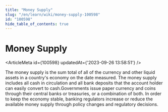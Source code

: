 ```yaml
---
title: "Money Supply"
slug: "/en/learn/wiki/money-supply-100598"
id: "100598"
hide_table_of_contents: true
---
```



# Money Supply

<ArticleMeta id={100598} updatedAt={'2023-09-26 13:58:51'} />
<div className='border-solid border-b border-t-0 my-4 border-[var(--ifm-color-gray-300)]' />

The money supply is the sum total of all of the currency and other liquid assets in a country's economy on the date measured. The money supply includes all cash in circulation and all bank deposits that the account holder can easily convert to cash.Governments issue paper currency and coins through their central banks or treasuries, or a combination of both. In order to keep the economy stable, banking regulators increase or reduce the available money supply through policy changes and regulatory decisions.
